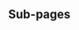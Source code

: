 ==Sub-pages==
{{namespaces}}
{{subpage|SRAM map}}
{{subpage|Map Data Format}}
{{subpage|Map List}}
{{subpage|Tile Behaviors}}
{{subpage|Values}}
